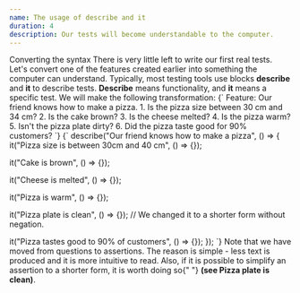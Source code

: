 ```yaml
---
name: The usage of describe and it
duration: 4
description: Our tests will become understandable to the computer.
---
```


<Section>
  <XL>Converting the syntax</XL>
  <M>
    There is very little left to write our first real tests. Let's convert one
    of the features created earlier into something the computer can understand.
    Typically, most testing tools use blocks <B>describe</B> and <B>it</B> to
    describe tests. <B>Describe</B> means functionality, and <B>it</B> means a
    specific test. We will make the following transformation:
  </M>
  <Snippet description="For humans">
    {`
Feature: Our friend knows how to make a pizza.
1. Is the pizza size between 30 cm and 34 cm?
2. Is the cake brown?
3. Is the cheese melted?
4. Is the pizza warm?
5. Isn't the pizza plate dirty?
6. Did the pizza taste good for 90% customers?
   `}
  </Snippet>
  <Snippet description="For computers">
    {`
describe("Our friend knows how to make a pizza", () => {
  it("Pizza size is between 30cm and 40 cm", () => {});
 
  it("Cake is brown", () => {});
 
  it("Cheese is melted", () => {});
   
  it("Pizza is warm", () => {});
   
  it("Pizza plate is clean", () => {}); // We changed it to a shorter form without negation.
   
  it("Pizza tastes good to 90% of customers", () => {});
});
    `}
  </Snippet>
  <M>
    Note that we have moved from questions to assertions. The reason is simple -
    less text is produced and it is more intuitive to read. Also, if it is
    possible to simplify an assertion to a shorter form, it is worth doing so{" "}
    <B>(see Pizza plate is clean)</B>.
  </M>
</Section>
